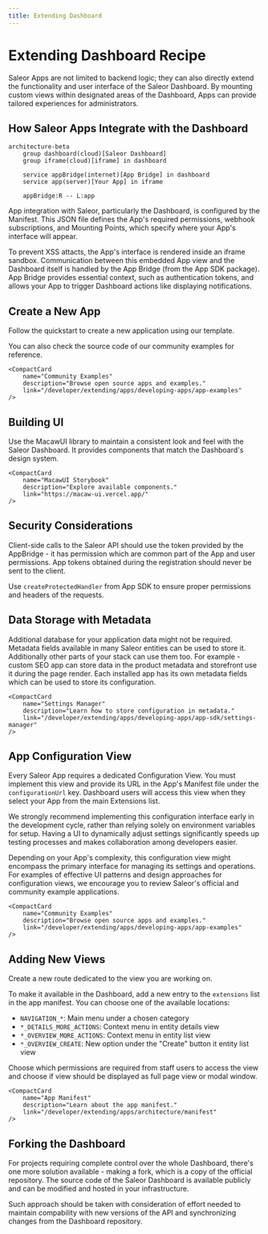 ```yaml
---
title: Extending Dashboard
---
```



# Extending Dashboard Recipe

Saleor Apps are not limited to backend logic; they can also directly extend the functionality and user interface of the Saleor Dashboard. By mounting custom views within designated areas of the Dashboard, Apps can provide tailored experiences for administrators.

## How Saleor Apps Integrate with the Dashboard

```mermaid
architecture-beta
    group dashboard(cloud)[Saleor Dashboard]
    group iframe(cloud)[iframe] in dashboard

    service appBridge(internet)[App Bridge] in dashboard
    service app(server)[Your App] in iframe

    appBridge:R -- L:app
```

App integration with Saleor, particularly the Dashboard, is configured by the Manifest. This JSON file defines the App's required permissions, webhook subscriptions, and Mounting Points, which specify where your App's interface will appear.

To prevent XSS attacts, the App's interface is rendered inside an iframe sandbox. Communication between this embedded App view and the Dashboard itself is handled by the App Bridge (from the App SDK package). App Bridge provides essential context, such as authentication tokens, and allows your App to trigger Dashboard actions like displaying notifications.

## Create a New App

Follow the quickstart to create a new application using our template. 

You can also check the source code of our community examples for reference.

<RecipeResourceGrid>
    <CompactCard
        name="Apps Quickstart"
        description="Learn how to create Saleor Apps."
        link="/developer/extending/apps/quickstart"
    />

    <CompactCard
        name="Community Examples"
        description="Browse open source apps and examples."
        link="/developer/extending/apps/developing-apps/app-examples"
    />
</RecipeResourceGrid>

## Building UI

Use the MacawUI library to maintain a consistent look and feel with the Saleor Dashboard. It provides components that match the Dashboard's design system.

<RecipeResourceGrid>
    <CompactCard
        name="MacawUI"
        description="Learn about the React components library."
        link="/developer/extending/apps/developing-apps/macaw-ui"
    />

    <CompactCard
        name="MacawUI Storybook"
        description="Explore available components."
        link="https://macaw-ui.vercel.app/"
    />
</RecipeResourceGrid>

## Security Considerations

Client-side calls to the Saleor API should use the token provided by the AppBridge - it has permission which are common part of the App and user permissions. App tokens obtained during the registration should never be sent to the client.

Use `createProtectedHandler` from App SDK to ensure proper permissions and headers of the requests.

<RecipeResourceGrid>
    <CompactCard
        name="App Authentication"
        description="Learn about secure app communication."
        link="/developer/extending/apps/architecture/server-and-client-side-calls"
    />
    <CompactCard
        name="App Bridge"
        description="Learn about the Dashboard integration layer."
        link="/developer/extending/apps/developing-apps/app-sdk/app-bridge"
    />
    <CompactCard
        name="Protected Handlers"
        description="Learn how to use App SDK helpers."
        link="/developer/extending/apps/developing-apps/app-sdk/protected-handlers"
    />
</RecipeResourceGrid>

## Data Storage with Metadata

Additional database for your application data might not be required. Metadata fields available in many Saleor entities can be used to store it. Additionally other parts of your stack can use them too. For example - custom SEO app can store data in the product metadata and storefront use it during the page render. Each installed app has its own metadata fields which can be used to store its configuration.


<RecipeResourceGrid>
    <CompactCard
        name="Metadata"
        description="Learn about the Metadata interface."
        link="/api-usage/metadata"
    />

    <CompactCard
        name="Settings Manager"
        description="Learn how to store configuration in metadata."
        link="/developer/extending/apps/developing-apps/app-sdk/settings-manager"
    />
</RecipeResourceGrid>

## App Configuration View

Every Saleor App requires a dedicated Configuration View. You must implement this view and provide its URL in the App's Manifest file under the `configurationUrl` key. Dashboard users will access this view when they select your App from the main Extensions list.

We strongly recommend implementing this configuration interface early in the development cycle, rather than relying solely on environment variables for setup. Having a UI to dynamically adjust settings significantly speeds up testing processes and makes collaboration among developers easier.

Depending on your App's complexity, this configuration view might encompass the primary interface for managing its settings and operations. For examples of effective UI patterns and design approaches for configuration views, we encourage you to review Saleor's official and community example applications.

<RecipeResourceGrid>
    <CompactCard
        name="Apps Quickstart"
        description="Learn how to create Saleor Apps."
        link="/developer/extending/apps/quickstart"
    />

    <CompactCard
        name="Community Examples"
        description="Browse open source apps and examples."
        link="/developer/extending/apps/developing-apps/app-examples"
    />
</RecipeResourceGrid>

## Adding New Views

Create a new route dedicated to the view you are working on.

To make it available in the Dashboard, add a new entry to the `extensions` list in the app manifest. You can choose one of the available locations:

- `NAVIGATION_*`: Main menu under a chosen category
- `*_DETAILS_MORE_ACTIONS`: Context menu in entity details view
- `*_OVERVIEW_MORE_ACTIONS`: Context menu in entity list view
- `*_OVERVIEW_CREATE`: New option under the "Create" button it entity list view

Choose which permissions are required from staff users to access the view and choose if view should be displayed as full page view or modal window.

<RecipeResourceGrid>
    <CompactCard
        name="Dashboard Extensions"
        description="Learn about dashboard extension options."
        link="/developer/extending/apps/extending-dashboard-with-apps"
    />

    <CompactCard
        name="App Manifest"
        description="Learn about the app manifest."
        link="/developer/extending/apps/architecture/manifest"
    />
</RecipeResourceGrid>

## Forking the Dashboard

For projects requiring complete control over the whole Dashboard, there's one more solution available - making a fork, which is a copy of the official repository. The source code of the Saleor Dashboard is available publicly and can be modified and hosted in your infrastructure.

Such approach should be taken with consideration of effort needed to maintain compability with new versions of the API and synchronizing changes from the Dashboard repository. 

<RecipeResourceGrid>
    <CompactCard
        name="Dashboard Repository"
        description="Access the Dashboard source code."
        link="/developer/extending/apps/quickstart"
    />
</RecipeResourceGrid>
